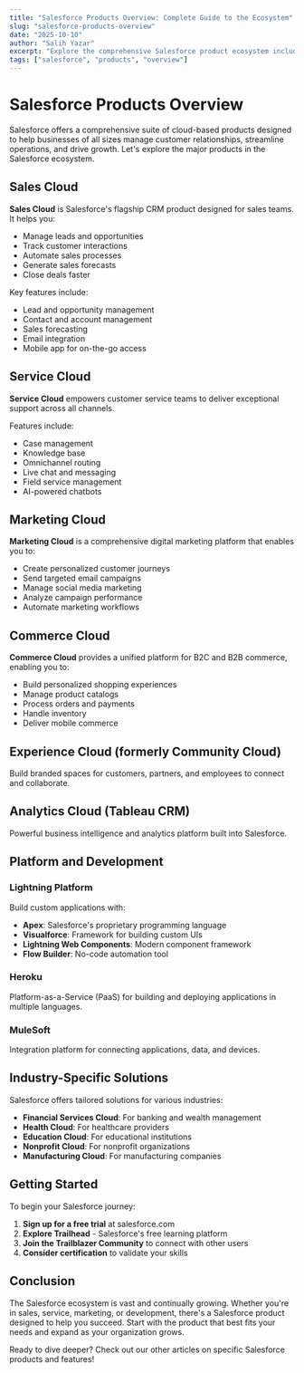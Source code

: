```yaml
---
title: "Salesforce Products Overview: Complete Guide to the Ecosystem"
slug: "salesforce-products-overview"
date: "2025-10-10"
author: "Salih Yazar"
excerpt: "Explore the comprehensive Salesforce product ecosystem including Sales Cloud, Service Cloud, Marketing Cloud, and more."
tags: ["salesforce", "products", "overview"]
---
```


# Salesforce Products Overview

Salesforce offers a comprehensive suite of cloud-based products designed to help businesses of all sizes manage customer relationships, streamline operations, and drive growth. Let's explore the major products in the Salesforce ecosystem.

## Sales Cloud

**Sales Cloud** is Salesforce's flagship CRM product designed for sales teams. It helps you:

- Manage leads and opportunities
- Track customer interactions
- Automate sales processes
- Generate sales forecasts
- Close deals faster

Key features include:
- Lead and opportunity management
- Contact and account management
- Sales forecasting
- Email integration
- Mobile app for on-the-go access

## Service Cloud

**Service Cloud** empowers customer service teams to deliver exceptional support across all channels.

Features include:
- Case management
- Knowledge base
- Omnichannel routing
- Live chat and messaging
- Field service management
- AI-powered chatbots

## Marketing Cloud

**Marketing Cloud** is a comprehensive digital marketing platform that enables you to:

- Create personalized customer journeys
- Send targeted email campaigns
- Manage social media marketing
- Analyze campaign performance
- Automate marketing workflows

## Commerce Cloud

**Commerce Cloud** provides a unified platform for B2C and B2B commerce, enabling you to:

- Build personalized shopping experiences
- Manage product catalogs
- Process orders and payments
- Handle inventory
- Deliver mobile commerce

## Experience Cloud (formerly Community Cloud)

Build branded spaces for customers, partners, and employees to connect and collaborate.

## Analytics Cloud (Tableau CRM)

Powerful business intelligence and analytics platform built into Salesforce.

## Platform and Development

### Lightning Platform

Build custom applications with:
- **Apex**: Salesforce's proprietary programming language
- **Visualforce**: Framework for building custom UIs
- **Lightning Web Components**: Modern component framework
- **Flow Builder**: No-code automation tool

### Heroku

Platform-as-a-Service (PaaS) for building and deploying applications in multiple languages.

### MuleSoft

Integration platform for connecting applications, data, and devices.

## Industry-Specific Solutions

Salesforce offers tailored solutions for various industries:

- **Financial Services Cloud**: For banking and wealth management
- **Health Cloud**: For healthcare providers
- **Education Cloud**: For educational institutions
- **Nonprofit Cloud**: For nonprofit organizations
- **Manufacturing Cloud**: For manufacturing companies

## Getting Started

To begin your Salesforce journey:

1. **Sign up for a free trial** at salesforce.com
2. **Explore Trailhead** - Salesforce's free learning platform
3. **Join the Trailblazer Community** to connect with other users
4. **Consider certification** to validate your skills

## Conclusion

The Salesforce ecosystem is vast and continually growing. Whether you're in sales, service, marketing, or development, there's a Salesforce product designed to help you succeed. Start with the product that best fits your needs and expand as your organization grows.

Ready to dive deeper? Check out our other articles on specific Salesforce products and features!

